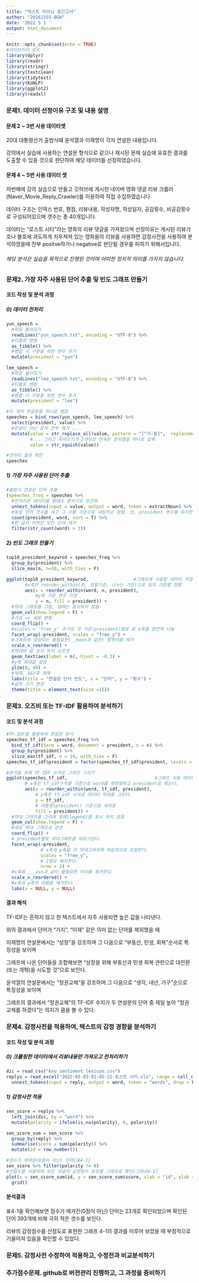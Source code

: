 ```yaml
---
title: "텍스트 마이닝 중간고사"
author: "20161555-BGH"
date: '2022 5 1 '
output: html_document
---
```


```r
knitr::opts_chunk$set(echo = TRUE)
#라이브러리 로드
library(dplyr)
library(readr)
library(stringr)
library(textclean)
library(tidytext)
library(KoNLP)
library(ggplot2)
library(readxl)
```

### 문제1. 데이터 선정이유 구조 및 내용 설명
#### 문제 2 ~ 3번 사용 데이터셋
20대 대통령선거 출범식떄 윤석열과 이재명이 각자 연설한 내용입니다.

강의에서 실습에 사용하는 연설문 형식으로 같으나 제시된 문제 실습에 유효한 결과를 도출할 수 있을 것으로 판단하여
해당 데이터를 선정하였습니다.

#### 문제 4 ~ 5번 사용 데이터 셋
저번해에 강의 실습으로 만들고 깃허브에 게시한 네이버 영화 댓글 리뷰 크롤러(Naver_Movie_Reply_Crawler)를 이용하여 직접 수집하였습니다.

데이터 구조는 인덱스 번호, 평점, 리뷰내용, 작성자명, 작성일자, 공감횟수, 비공감횟수 로 구성되어있으며 갯수는 총 40개입니다.

데이터는 "로스트 시티"라는 영화의 리뷰 댓글을 가져왔으며 선정이유는 게시된 리뷰가 호나 불호에 과도하게 치우쳐져 있는 영화들의 리뷰를 사용하면 감정사전을 사용하여 분석하였을때 전부 positve하거나 negative로 판단될 경우를 피하기 위해서입니다.

###### 해당 분석은 실습을 목적으로 진행된 것이며 어떠한 정치적 의미를 가지지 않습니다.

### 문제2. 가장 자주 사용된 단어 추출 및 빈도 그래프 만들기
#### 코드 작성 및 분석 과정
##### 0) 데이터 전처리
```r
yun_speech =
  #파일 불러오기
  readLines("yun_speech.txt", encoding = "UTF-8") %>%
  #티블로 변환
  as_tibble() %>%
  #병합 시 구분을 위한 변수 추가
  mutate(president = "yun")

lee_speech =
  #파일 불러오기
  readLines("lee_speech.txt", encoding = "UTF-8") %>%
  #티블로 변환
  as_tibble() %>%
  #병합 시 구분을 위한 변수 추가
  mutate(president = "lee")

#두 개의 연설문을 하나로 병합
speeches = bind_rows(yun_speech, lee_speech) %>%
  select(president, value) %>% 
  #한글이 아닌 문자 전부 제거 ...
  mutate(value = str_replace_all(value, pattern = "[^가-힣]",  replacement = " "),
         #... 그리고 띄어쓰기가 2개이상 연속된 문자열을 하나로 압축
         value = str_squish(value))

#전처리 결과 확인
speeches
```

##### 1) 가장 자주 사용된 단어 추출
```r
#출범식 연설문 단어 추출
(speeches_freq = speeches %>%
  #전처리한 데이터를 형태소 분석기로 토큰화
  unnest_tokens(input = value, output = word, token = extractNoun) %>%
  #동일 단어 갯수를 세고 그 수를 기준으로 내림차순 정렬. 단, president 변수를 유지한다.
  count(president, word, sort = T) %>%
  #한 글자 이하인 모든 단어 제거
  filter(str_count(word) > 1))
```

##### 2) 빈도 그래프 만들기
```r
top10_president_keywrod = speeches_freq %>%
  group_by(president) %>%
  slice_max(n, n=10, with_ties = F)

ggplot(top10_president_keywrod,                 #그래프에 사용할 데이터 지정
       #x축은 reorder_within(축, 정렬기준, 나누는 기준)으로 임의 기준별 정렬
       aes(x = reorder_within(word, n, president),            
           #y축 기준 변수 지정
           y = n, fill = president)) +                        
  #막대 그래프를 그림, 범례는 표시하지 않음
  geom_col(show.legend = F) +                                                
  #가로 => 세로 변형
  coord_flip() +                                              
  #scales = 'free_y' 추가로 각 기준(president)별로 표 x축을 완전히 나눔
  facet_wrap(~president, scales = "free_y") +                 
  #그래프에 생성되는 불필요한(__moon과 같은) 항목이름 제거
  scale_x_reordered() +                                       
  #막대바 끝 숫자 위치 오프셋
  geom_text(aes(label = n), hjust = -0.3) + 
  #y축 최대값 설정
  ylim(0, 40) +
  #제목, X&Y축 제목
  labs(title = "연설문 단어 빈도", x = "단어", y = "횟수") +  
  #글자 크기 변경
  theme(title = element_text(size =15))
```

### 문제3. 오즈비 또는 TF-IDF 활용하여 분석하기
#### 코드 및 분석 과정
```r
#TF-IDF를 활용하여 연설문 분석
speeches_tf_idf = speeches_freq %>%
  bind_tf_idf(term = word, document = president, n = n) %>%
  group_by(president) %>%
  slice_max(tf_idf, n = 10, with_ties = F)
speeches_tf_idf$president = factor(speeches_tf_idf$president, levels = c("lee", "yun"))

#분석을 위해 TF-IDF 수치로 그래프 그리기
ggplot(speeches_tf_idf,                                 #그래프 사용 데이터 지정
       # x축은 tf_idf수치를 기준으로 word를 재정렬하고 president로 묶는다.
       aes(x = reorder_within(word, tf_idf, president),
           # y축은 tf_idf 수치로 데이터 막대를 그린다.
           y = tf_idf,
           # 대통령(president) 기준으로 색지정
           fill = president)) +
  #막대 그래프를 그리며 범례(legend)를 표시 하지 않음
  geom_col(show.legend = F) +
  #세로 막대 그래프로 변경
  coord_flip() +
  # president별로 막대그래프를 따로그린다.
  facet_wrap(~president,
             # x축과 y축을 각 막대그래프에 독립적으로 조절한다.
             scales = "free_y",
             # 2열로 배치한다.
             nrow = 2) +
  #x축에 ___yun과 같이 불필요한 어미를 제거한다.
  scale_x_reordered() + 
  #x축과 y축의 라벨을 제거한다.
  labs(x = NULL, y = NULL)
```

#### 결과 해석
TF-IDF는 흔하지 않고 한 텍스트에서 자주 사용되면 높은 값을 나타낸다.

위의 결과에서 단어가 "가지", "이재" 같은 의미 없는 단어를 제외했을 때

이재명의 연설문에서는 "성장"을 강조하며 그 다음으로 "부동산, 민생, 회복"순서로 특징성을 보이며

그래프에 나온 단어들을 조합해보면 "성장을 위해 부동산과 민생 회복 관련으로 대전환(또는 개혁)을 시도할 것"으로 보인다.

윤석열의 연설문에서는 "정권교체"을 강조하며 그 다음으로 "생각, 내년, 가구"순으로 특징성을 보이며

그래프의 결과에서 "정권교체"의 TF-IDF 수치가 두 연설문의 단어 중 제일 높아 "정권교체를 하겠다"는 의지가 큼을 볼 수 있다.


### 문제4. 감정사전을 적용하여, 텍스트의 감정 경향을 분석하기
#### 코드 작성 및 분석 과정
##### 0) 크롤링한 데이터에서 리뷰내용만 가져오고 전처리하기 
```r
dic = read_csv("knu_sentiment_lexicon.csv")
replys = read_excel("2022-05-03-01-45-22-로스트 시티.xls", range = cell_cols(3), col_names = "reply")[-1,] %>%
  unnest_tokens(input = reply, output = word, token = "words", drop = F)
```

##### 1) 감정사전 적용
```r
sen_score = replys %>%
  left_join(dic, by = "word") %>%
  mutate(polarity = ifelse(is.na(polarity), 0, polarity))

sen_score_sum = sen_score %>%
  group_by(reply) %>%
  summarise(score = sum(polarity)) %>%
  mutate(id = row_number())

#점수가 부여된(0점이 아닌) 단어[표4-1]
sen_score %>% filter(polarity != 0)
#산점도를 이용하여 모든 댓글의 감정점수 분포를 그래프로 확인[그래프4-1]
plot(x = sen_score_sum$id, y = sen_score_sum$score, xlab = "id", ylab = "점수", ylim = c(-5, 5)) +
  grid()
```

#### 분석결과
표4-1을 확인해보면 점수가 매겨진(0점이 아닌) 단어는 23개로 확인되었으며 확인된 단어 393개에 비해 극히 적은 갯수를 보인다.

리뷰의 감정점수를 산점도로 표현한 그래프 4-1의 결과를 미루어 보았을 때 부정적으로 기울어져 있음을 확인할 수 있었다.


### 문제5. 감정사전 수정하여 적용하고, 수정전과 비교분석하기


### 추가점수문제. github로 버전관리 진행하고, 그 과정을 증비하기